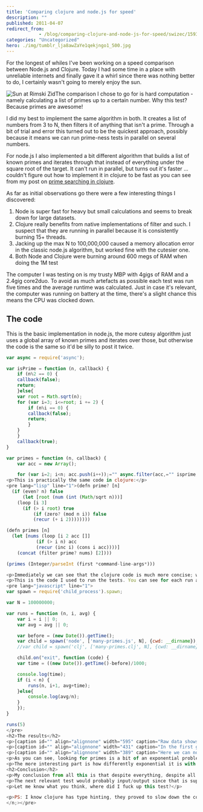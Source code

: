 ```yaml
---
title: 'Comparing clojure and node.js for speed'
description: ""
published: 2011-04-07
redirect_from: 
            - /blog/comparing-clojure-and-node-js-for-speed/swizec/1593
categories: "Uncategorized"
hero: ./img/tumblr_lja8awZaYe1qekjngo1_500.jpg
---
```


For the longest of whiles I've been working on a speed comparison between Node.js and Clojure. Today I had some time in a place with unreliable internets and finally gave it a whirl since there was nothing better to do, I certainly wasn't going to merely enjoy the sun.

![](./img/tumblr_lja8awZaYe1qekjngo1_500.jpg "Sun at Rimski Zid")The comparison I chose to go for is hard computation - namely calculating a list of primes up to a certain number. Why this test? Because primes are awesome!

I did my best to implement the same algorithm in both. It creates a list of numbers from 3 to N, then filters it of anything that isn't a prime. Through a bit of trial and error this turned out to be the quickest approach, possibly because it means we can run prime-ness tests in parallel on several numbers.

For node.js I also implemented a bit different algorithm that builds a list of known primes and iterates through that instead of everything under the square root of the target. It can't run in parallel, but turns out it's faster ... couldn't figure out how to implement it in clojure to be fast as you can see from my post on [prime searching in clojure](http://swizec.com/blog/checking-for-primes-dumber-algorithm-is-faster-algorithm/swizec/1580).

As far as initial observations go there were a few interesting things I discovered:

1.  Node is super fast for heavy but small calculations and seems to break down for large datasets.
2.  Clojure really benefits from native implementations of filter and such. I suspect that they are running in parallel because it is consistently burning 15+ threads.
3.  Jacking up the max N to 100,000,000 caused a memory allocation error in the classic node.js algorithm, but worked fine with the cutesier one.
4.  Both Node and Clojure were burning around 600 megs of RAM when doing the 1M test

The computer I was testing on is my trusty MBP with 4gigs of RAM and a 2.4gig core2duo. To avoid as much artefacts as possible each test was run five times and the average runtime was calculated. Just in case it's relevant, the computer was running on battery at the time, there's a slight chance this means the CPU was clocked down.

## The code

This is the basic implementation in node.js, the more cutesy algorithm just uses a global array of known primes and iterates over those, but otherwise the code is the same so it'd be silly to post it twice.

```javascript
var async = require('async');

var isPrime = function (n, callback) {
    if (n%2 == 0) {
	callback(false);
	return;
    }else{
	var root = Math.sqrt(n);
	for (var i=3; i<=root; i += 2) {
	    if (n%i == 0) {
		callback(false);
		return;
	    }
	}
    }
    callback(true);
}

var primes = function (n, callback) {
    var acc = new Array();

    for (var i=2; i<n; acc.push(i++));="" async.filter(acc,="" isprime,="" function(results){="" results.unshift(2);="" callback(results);="" });="" }="" primes(process.argv[2],="" function="" (result)="" {="" <="" pre="">
<p>This is practically the same code in clojure:</p>
<pre lang="lisp" line="1">(defn prime? [n]
  (if (even? n) false
      (let [root (num (int (Math/sqrt n)))]
	(loop [i 3]
	  (if (> i root) true
	      (if (zero? (mod n i)) false
		  (recur (+ i 2))))))))

(defn primes [n]
  (let [nums (loop [i 2 acc []]
	       (if (> i n) acc
		   (recur (inc i) (cons i acc))))]
    (concat (filter prime? nums) [2])))

(primes (Integer/parseInt (first *command-line-args*)))

<p>Immediately we can see that the clojure code is much more concise; which code is more readable is a bit harder to say. Personally I'd lean towards javascript for readability, but there is a certain level of elegance in lisp.</p>
<p>This is the code I used to run the tests. You can see for each run a process is spawned and the cleanest possible time is measured. This helps us avoid any memory leaking issues that could slow down the code, but introduces a small penalty for spawning processes. I'm assuming this penalty is constant.</p>
<pre lang="javascript" line="1">
var spawn = require('child_process').spawn;

var N = 100000000;

var runs = function (n, i, avg) {
    var i = i || 0;
    var avg = avg || 0;

    var before = (new Date()).getTime();
    var child = spawn('node', ['many-primes.js', N], {cwd: __dirname});
    //var child = spawn('clj', ['many-primes.clj', N], {cwd: __dirname});

    child.on("exit", function (code) {
	var time = ((new Date()).getTime()-before)/1000;

	console.log(time);
	if (i < n) {
	    runs(n, i+1, avg+time);
	}else{
	    console.log(avg/n);
	}
    });
}

runs(5)
</pre>
<h2>The results</h2>
<p>[caption id="" align="alignnone" width="595" caption="Raw data shows that runtimes for anything under 1M are pretty reasonable."]<img alt="" src="./img/BkTG0.png" title="The raw data" width="595" height="59">[/caption]</p>
<p>[caption id="" align="alignnone" width="431" caption="In the first graph we can see how horribly exponential my solution is."]<img alt="" src="./img/22s7m.png" title="First graph" width="431" height="315">[/caption]</p>
<p>[caption id="" align="alignnone" width="389" caption="Here we can notice the initial penalty of compiling clojure"]<img alt="" src="./img/qXPSS.png" title="Second graph" width="389" height="309">[/caption]</p>
<p>As you can see, looking for primes is a bit of an exponential problem. However, if you have a linear solution I would absolutely love to see it.</p>
<p>The more interesting part is how differently exponential it is with the same algorithm in different runtime environments. I have no idea what's going on with node.js on those large datasets. Both algorithms seem to be running on a nice exponential curve and then BAM, shoots through the roof and even dies completely. Whereas Clojure's biggest problem with the small datasets is apparently the run-up time itself and then it continues growing on a predictable exponential curve.</p>
<h2>Conclusion</h2>
<p>My conclusion from all this is that despite everything, despite all the awesome optimiziations the V8 engine does, clojure is simply more appropriate when you're doing serious calculation on serious datasets. Go ahead and use node.js for everything nice and small, it's absolutely magnificent there.</p>
<p>The next relevant test would probably input/output since that is supposedly node's strongpoint, but something tells me the story will be similar. Node better for small bursts of activity and clojure better for more sustained hardcore work.</p>
<p>Let me know what you think, where did I fuck up this test?</p>

<p>PS: I know clojure has type hinting, they proved to slow down the code.</p>
</n;></pre>
```
